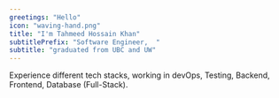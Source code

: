 ```yaml
---
greetings: "Hello"
icon: "waving-hand.png"
title: "I'm Tahmeed Hossain Khan"
subtitlePrefix: "Software Engineer,  "
subtitle: "graduated from UBC and UW"
---
```


Experience different tech stacks, working in devOps, Testing, Backend, Frontend, Database (Full-Stack).